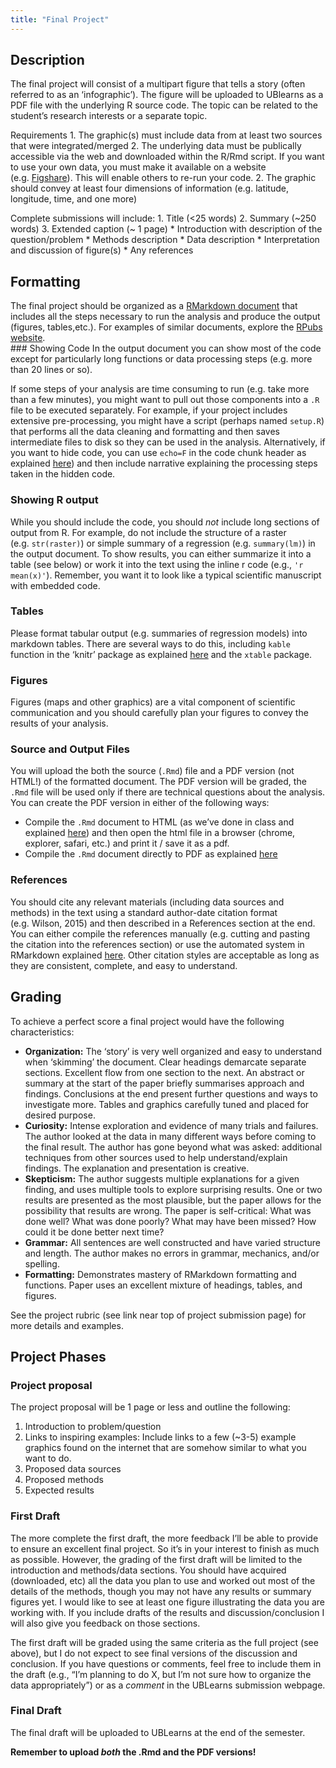 ```yaml
---
title: "Final Project"
---
```


## Description
The final project will consist of a multipart figure that tells a story (often referred to as an 'infographic').  The figure will be uploaded to UBlearns as a PDF file with the underlying R source code.  The topic can be related to the student’s research interests or a separate topic.  

Requirements
1. The graphic(s) must include data from at least two sources that were integrated/merged
2. The underlying data must be publically accessible via the web and downloaded within the R/Rmd script.  If you want to use your own data, you must make it available on a website (e.g. [Figshare](figshare.org)).  This will enable others to re-run your code.
2. The graphic should convey at least four dimensions of information (e.g.  latitude, longitude, time, and one more)

Complete submissions will include:
1.	Title (<25 words)
2.	Summary (~250 words) 
3.	Extended caption (~ 1 page)
    * Introduction with description of the question/problem
    *	Methods description
    * Data description
    * Interpretation and discussion of figure(s)
    * Any references

## Formatting

The final project should be organized as a [RMarkdown document](http://rmarkdown.rstudio.com) that includes all the steps necessary to run the analysis and produce the output (figures, tables,etc.).  For examples of similar documents, explore the [RPubs website](https://rpubs.com).    
### Showing Code 
In the output document you can show most of the code except for  particularly long functions or data processing steps (e.g. more than 20 lines or so).   

If some steps of your analysis are time consuming to run (e.g. take more than a few minutes), you might want to pull out those components into a `.R` file to be executed separately.  For example, if your project includes extensive pre-processing, you might have a script (perhaps named `setup.R`)  that performs all the data cleaning and formatting and then saves intermediate files to disk so they can be used in the analysis.  Alternatively, if you want to hide code, you can  use `echo=F` in the code chunk header as explained [here](http://rmarkdown.rstudio.com/authoring_rcodechunks.html)) and then include narrative explaining the processing steps taken in the hidden code.  

### Showing R output
While you should include the code, you should  _not_ include long sections of output from R.  For example, do not include the structure of a raster (e.g. `str(raster)`)  or simple summary of a regression (e.g. `summary(lm)`) in the output document.  To show  results, you can either summarize it into a table (see below) or work it into the text using the inline r code (e.g.,  `'r mean(x)'`).   Remember, you want it to look like a typical scientific manuscript with embedded code.  

### Tables
Please format tabular output (e.g.  summaries of regression models) into markdown tables.  There are several ways to do this, including `kable` function in the 'knitr' package as explained [here](http://rmarkdown.rstudio.com/authoring_rcodechunks.html) and the `xtable` package.  

### Figures
Figures (maps and other graphics) are a vital component of scientific communication and you should carefully plan your figures to convey the results of your analysis.  

### Source and Output Files

You will upload the both the source (`.Rmd`) 	file and a PDF version (not HTML!) of the formatted document.  The PDF version will be graded, the `.Rmd` file will be used only if there are technical questions about the analysis.   You can create the PDF version in either of the following ways:

* Compile the `.Rmd` document to HTML (as we've done in class and explained [here](http://rmarkdown.rstudio.com/html_document_format.html)) and then open the html file in a browser (chrome, explorer, safari, etc.) and print it / save it as a pdf.
* Compile the `.Rmd` document directly to PDF as explained [here](http://rmarkdown.rstudio.com/pdf_document_format.html) 

### References
You should cite any relevant materials (including data sources and methods) in the text using a standard author-date citation format (e.g. Wilson, 2015) and then described in a References section at the end.  You can either compile the references manually (e.g. cutting and pasting the citation into the references section) or use the automated system in RMarkdown explained [here](http://rmarkdown.rstudio.com/authoring_bibliographies_and_citations.html).   Other citation styles are acceptable as long as they are consistent, complete, and easy to understand.  

## Grading

To achieve a perfect score a final project would have the following characteristics: 

* **Organization:** The 'story' is very well organized and easy to understand when 'skimming' the document. Clear headings demarcate separate sections. Excellent flow from one section to the next. An abstract or summary at the start of the paper briefly summarises approach and findings. Conclusions at the end present further questions and ways to investigate more. Tables and graphics carefully tuned and placed for desired purpose.
* **Curiosity:** Intense exploration and evidence of many trials and failures. The author looked at the data in many different ways before coming to the final result. The author has gone beyond what was asked: additional techniques from other sources used to help understand/explain findings. The explanation and presentation is creative.
* **Skepticism:** The author suggests multiple explanations for a given finding, and uses multiple tools to explore surprising results. One or two results are presented as the most plausible, but the paper allows for the possibility that results are wrong. The paper is self-critical: What was done well? What was done poorly? What may have been missed? How could it be done better next time? 
* **Grammar:**  All sentences are well constructed and have varied structure and length. The author makes no errors in grammar, mechanics, and/or spelling.
* **Formatting:** Demonstrates mastery of RMarkdown formatting and functions. Paper uses an excellent mixture of headings, tables, and figures.

See the project rubric (see link near top of project submission page) for more details and examples.  

## Project Phases

### Project proposal

The project proposal will be 1 page or less and outline the following:

1.  Introduction to problem/question
2.  Links to inspiring examples:  Include links to a few (~3-5) example graphics found on the internet that are somehow similar to what you want to do.
2.  Proposed data sources
3.  Proposed methods
4.  Expected results

### First Draft

The more complete the first draft, the more feedback I'll be able to provide to ensure an excellent final project.  So it's in your interest to finish as much as possible.  However, the grading of the first draft will be limited to the introduction and methods/data sections.  You should have acquired (downloaded, etc) all the data you plan to use and worked out most of the details of the methods, though you may not have any results or summary figures yet.  I would like to see at least one figure illustrating the data you are working with.  If you include drafts of the results and discussion/conclusion I will also give you feedback on those sections.  

The first draft will be graded using the same criteria as the full project (see above), but I do not expect to see final versions of the discussion and conclusion.  If you have questions or comments, feel free to include them in the draft (e.g., "I'm planning to do X, but I'm not sure how to organize the data appropriately") or as a _comment_ in the UBLearns submission webpage.  

### Final Draft

The final draft will be uploaded to UBLearns at the end of the semester.

**Remember to upload _both_ the .Rmd and the PDF versions! **